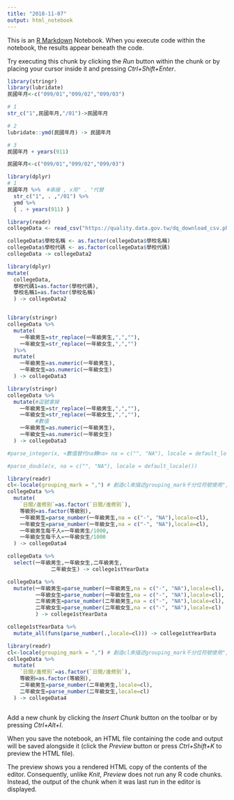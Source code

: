 ```yaml
---
title: "2018-11-07"
output: html_notebook
---
```


This is an [R Markdown](http://rmarkdown.rstudio.com) Notebook. When you execute code within the notebook, the results appear beneath the code. 

Try executing this chunk by clicking the *Run* button within the chunk or by placing your cursor inside it and pressing *Ctrl+Shift+Enter*. 

```r
library(stringr)
library(lubridate)
民國年月<-c("099/01","099/02","099/03")

# 1
str_c("1",民國年月,"/01")->民國年月

# 2
lubridate::ymd(民國年月) -> 民國年月

# 3
民國年月 + years(911)
```

```r
民國年月<-c("099/01","099/02","099/03")

library(dplyr)
# 1
民國年月 %>%  #串接 , x用" . "代替
  str_c("1", . ,"/01") %>%
  ymd %>%
  { . + years(911) }
```

```r
library(readr)
collegeData <- read_csv("https://quality.data.gov.tw/dq_download_csv.php?nid=6231&md5_url=dda8fca407131483c1d8cbf3d61cf793")
```

```r
collegeData$學校名稱 <- as.factor(collegeData$學校名稱)
collegeData$學校代碼 <- as.factor(collegeData$學校代碼)
collegeData -> collegeData2
```

```r
library(dplyr)
mutate(
  collegeData,
  學校代碼1=as.factor(學校代碼),
  學校名稱1=as.factor(學校名稱)
  ) -> collegeData2
```

```r

```

```r
library(stringr)
collegeData %>%
  mutate(
    一年級男生=str_replace(一年級男生,",",""),  
    一年級女生=str_replace(一年級女生,",","")
  )%>%
  mutate(
    一年級男生=as.numeric(一年級男生),
    一年級女生=as.numeric(一年級女生)
  ) -> collegeData3 
```

```r
library(stringr)
collegeData %>%
  mutate(#逗號拿掉
    一年級男生=str_replace(一年級男生,",",""),
    一年級女生=str_replace(一年級女生,",",""),
         #數值
    一年級男生=as.numeric(一年級男生),
    一年級女生=as.numeric(一年級女生)
  ) -> collegeData3
```

```r
#parse_integer(x, <數值替代na轉na> na = c("", "NA"), locale = default_locale())

#parse_double(x, na = c("", "NA"), locale = default_locale())

library(readr)
cl<-locale(grouping_mark = ",") # 創造cl來描述grouping_mark千分位符號使用","的習慣場景 locale=場景 可多場景
collegeData %>% 
  mutate(
    `日間∕進修別`=as.factor(`日間∕進修別`),
    等級別=as.factor(等級別),
    一年級男生=parse_number(一年級男生,na = c("-", "NA"),locale=cl),
    一年級女生=parse_number(一年級女生,na = c("-", "NA"),locale=cl),
    一年級男生每千人=一年級男生/1000,
    一年級女生每千人=一年級女生/1000
  ) -> collegeData4


```

```r
collegeData %>%
  select(一年級男生,一年級女生,二年級男生,
              二年級女生) -> college1stYearData
```

```r
collegeData %>%
  mutate(一年級男生=parse_number(一年級男生,na = c("-", "NA"),locale=cl),
         一年級女生=parse_number(一年級女生,na = c("-", "NA"),locale=cl),
         二年級男生=parse_number(二年級男生,na = c("-", "NA"),locale=cl),
         二年級女生=parse_number(二年級女生,na = c("-", "NA"),locale=cl)
         ) -> college1stYearData
```

```r
college1stYearData %>%
  mutate_all(funs(parse_number(.,locale=cl))) -> college1stYearData
```

```r
library(readr)
cl<-locale(grouping_mark = ",") # 創造cl來描述grouping_mark千分位符號使用","的習慣場景 locale=場景 可多場景
collegeData %>% 
  mutate(
    `日間∕進修別`=as.factor(`日間∕進修別`),
    等級別=as.factor(等級別),
    二年級男生=parse_number(二年級男生,locale=cl),
    二年級女生=parse_number(二年級女生,locale=cl)
  ) -> collegeData4
```

```r

```

Add a new chunk by clicking the *Insert Chunk* button on the toolbar or by pressing *Ctrl+Alt+I*.

When you save the notebook, an HTML file containing the code and output will be saved alongside it (click the *Preview* button or press *Ctrl+Shift+K* to preview the HTML file).

The preview shows you a rendered HTML copy of the contents of the editor. Consequently, unlike *Knit*, *Preview* does not run any R code chunks. Instead, the output of the chunk when it was last run in the editor is displayed.
